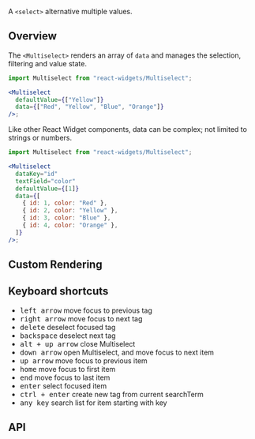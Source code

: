 
A `<select>` alternative multiple values.

## Overview

The `<Multiselect>` renders an array of `data` and manages the selection, filtering and value state.

```jsx live
import Multiselect from "react-widgets/Multiselect";

<Multiselect
  defaultValue={["Yellow"]}
  data={["Red", "Yellow", "Blue", "Orange"]}
/>;
```

Like other React Widget components, data can be complex; not limited to strings or numbers.

```jsx live
import Multiselect from "react-widgets/Multiselect";

<Multiselect
  dataKey="id"
  textField="color"
  defaultValue={[1]}
  data={[
    { id: 1, color: "Red" },
    { id: 2, color: "Yellow" },
    { id: 3, color: "Blue" },
    { id: 4, color: "Orange" },
  ]}
/>;
```

## Custom Rendering

## Keyboard shortcuts

- <kbd>left arrow</kbd> move focus to previous tag
- <kbd>right arrow</kbd> move focus to next tag
- <kbd>delete</kbd> deselect focused tag
- <kbd>backspace</kbd> deselect next tag
- <kbd>alt + up arrow</kbd> close Multiselect
- <kbd>down arrow</kbd> open Multiselect, and move focus to next
  item
- <kbd>up arrow</kbd> move focus to previous item
- <kbd>home</kbd> move focus to first item
- <kbd>end</kbd> move focus to last item
- <kbd>enter</kbd> select focused item
- <kbd>ctrl + enter</kbd> create new tag from current searchTerm
- <kbd>any key</kbd> search list for item starting with key

## API

<PropsList props={MultiselectMetadata.props} />
